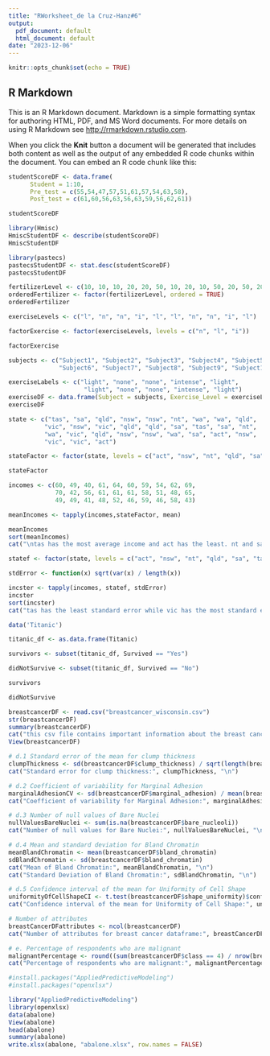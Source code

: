 ```yaml
---
title: "RWorksheet_de la Cruz-Hanz#6"
output:
  pdf_document: default
  html_document: default
date: "2023-12-06"
---
```


```r
knitr::opts_chunk$set(echo = TRUE)
```

## R Markdown

This is an R Markdown document. Markdown is a simple formatting syntax for authoring HTML, PDF, and MS Word documents. For more details on using R Markdown see <http://rmarkdown.rstudio.com>.

When you click the **Knit** button a document will be generated that includes both content as well as the output of any embedded R code chunks within the document. You can embed an R code chunk like this:

```r

studentScoreDF <- data.frame(
      Student = 1:10,
      Pre_test = c(55,54,47,57,51,61,57,54,63,58),
      Post_test = c(61,60,56,63,56,63,59,56,62,61))

studentScoreDF
```
```r
library(Hmisc)
HmiscStudentDF <- describe(studentScoreDF)
HmiscStudentDF
```
```r
library(pastecs)
pastecsStudentDF <- stat.desc(studentScoreDF)
pastecsStudentDF

```

```r
fertilizerLevel <- c(10, 10, 10, 20, 20, 50, 10, 20, 10, 50, 20, 50, 20, 10)
orderedFertilizer <- factor(fertilizerLevel, ordered = TRUE)
orderedFertilizer
```
```r
exerciseLevels <- c("l", "n", "n", "i", "l", "l", "n", "n", "i", "l")

factorExercise <- factor(exerciseLevels, levels = c("n", "l", "i"))

factorExercise

subjects <- c("Subject1", "Subject2", "Subject3", "Subject4", "Subject5",
              "Subject6", "Subject7", "Subject8", "Subject9", "Subject10")

exerciseLabels <- c("light", "none", "none", "intense", "light",
                     "light", "none", "none", "intense", "light")
exerciseDF <- data.frame(Subject = subjects, Exercise_Level = exerciseLevels, Exercise_Label = exerciseLabels)
exerciseDF
```
```r
state <- c("tas", "sa", "qld", "nsw", "nsw", "nt", "wa", "wa", "qld",
          "vic", "nsw", "vic", "qld", "qld", "sa", "tas", "sa", "nt",
          "wa", "vic", "qld", "nsw", "nsw", "wa", "sa", "act", "nsw",
          "vic", "vic", "act")

stateFactor <- factor(state, levels = c("act", "nsw", "nt", "qld", "sa", "tas", "vic", "wa"))

stateFactor

```

```r
incomes <- c(60, 49, 40, 61, 64, 60, 59, 54, 62, 69,
             70, 42, 56, 61, 61, 61, 58, 51, 48, 65,
             49, 49, 41, 48, 52, 46, 59, 46, 58, 43)

meanIncomes <- tapply(incomes,stateFactor, mean)

meanIncomes
sort(meanIncomes)
cat("\ntas has the most average income and act has the least. nt and sa share the same mean and are both in the middle")
```
```r
statef <- factor(state, levels = c("act", "nsw", "nt", "qld", "sa", "tas", "vic", "wa"))

stdError <- function(x) sqrt(var(x) / length(x))

incster <- tapply(incomes, statef, stdError)
incster
sort(incster)
cat("tas has the least standard error while vic has the most standard error for the income means")

```
```r
data('Titanic')
```

```r

titanic_df <- as.data.frame(Titanic)

survivors <- subset(titanic_df, Survived == "Yes")

didNotSurvive <- subset(titanic_df, Survived == "No")

survivors

didNotSurvive
```
```r
breastcancerDF <- read.csv("breastcancer_wisconsin.csv")
str(breastcancerDF)
summary(breastcancerDF)
cat("this csv file contains important information about the breast cancer and its qualities")
View(breastcancerDF)

```

```r
# d.1 Standard error of the mean for clump thickness
clumpThickness <- sd(breastcancerDF$clump_thickness) / sqrt(length(breastcancerDF$clump_thickness))
cat("Standard error for clump thickness:", clumpThickness, "\n")

# d.2 Coefficient of variability for Marginal Adhesion
marginalAdhesionCV <- sd(breastcancerDF$marginal_adhesion) / mean(breastcancerDF$marginal_adhesion) * 100
cat("Coefficient of variability for Marginal Adhesion:", marginalAdhesionCV, "\n")

# d.3 Number of null values of Bare Nuclei
nullValuesBareNuclei <- sum(is.na(breastcancerDF$bare_nucleoli))
cat("Number of null values for Bare Nuclei:", nullValuesBareNuclei, "\n")

# d.4 Mean and standard deviation for Bland Chromatin
meanBlandChromatin <- mean(breastcancerDF$bland_chromatin)
sdBlandChromatin <- sd(breastcancerDF$bland_chromatin)
cat("Mean of Bland Chromatin:", meanBlandChromatin, "\n")
cat("Standard Deviation of Bland Chromatin:", sdBlandChromatin, "\n")

# d.5 Confidence interval of the mean for Uniformity of Cell Shape
uniformityOfCellShapeCI <- t.test(breastcancerDF$shape_uniformity)$conf.int
cat("Confidence interval of the mean for Uniformity of Cell Shape:", uniformityOfCellShapeCI, "\n")

# Number of attributes
breastCancerDFattributes <- ncol(breastcancerDF)
cat("Number of attributes for breast cancer dataframe:", breastCancerDFattributes, "\n")

# e. Percentage of respondents who are malignant
malignantPercentage <- round((sum(breastcancerDF$class == 4) / nrow(breastcancerDF)) * 100, 2)
cat("Percentage of respondents who are malignant:", malignantPercentage, "%\n")

```

```r

#install.packages("AppliedPredictiveModeling")
#install.packages("openxlsx")
```

```r
library("AppliedPredictiveModeling")
library(openxlsx)
data(abalone)
View(abalone)
head(abalone)
summary(abalone)
write.xlsx(abalone, "abalone.xlsx", row.names = FALSE)
```